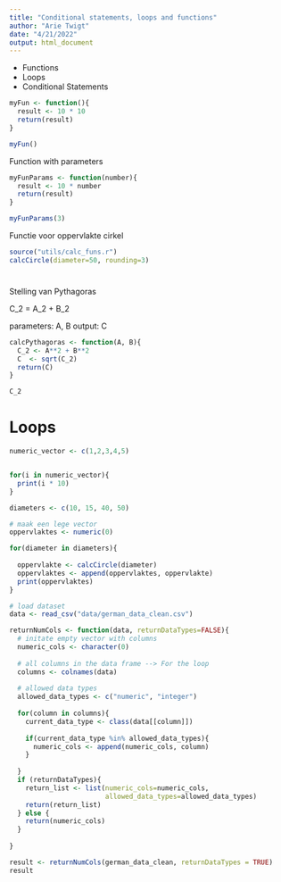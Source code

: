 ```yaml
---
title: "Conditional statements, loops and functions"
author: "Arie Twigt"
date: "4/21/2022"
output: html_document
---
```


- Functions
- Loops
- Conditional Statements


```r
myFun <- function(){
  result <- 10 * 10
  return(result)
}
```


```r
myFun()
```

Function with parameters

```r
myFunParams <- function(number){
  result <- 10 * number
  return(result)
}
```


```r
myFunParams(3)
```


Functie voor oppervlakte cirkel


```r
source("utils/calc_funs.r")
calcCircle(diameter=50, rounding=3)
```


# 
Stelling van Pythagoras

C_2 = A_2 + B_2


parameters: A, B
output: C

```r
calcPythagoras <- function(A, B){
  C_2 <- A**2 + B**2 
  C  <- sqrt(C_2)
  return(C)
}
```

```r
C_2

```

# Loops


```r
numeric_vector <- c(1,2,3,4,5)


for(i in numeric_vector){
  print(i * 10)
}
```

```r
diameters <- c(10, 15, 40, 50)

# maak een lege vector
oppervlaktes <- numeric(0)

for(diameter in diameters){
  
  oppervlakte <- calcCircle(diameter)
  oppervlaktes <- append(oppervlaktes, oppervlakte)
  print(oppervlaktes)
}
```



```r
# load dataset
data <- read_csv("data/german_data_clean.csv")
```


```r

returnNumCols <- function(data, returnDataTypes=FALSE){
  # initate empty vector with columns
  numeric_cols <- character(0)
           
  # all columns in the data frame --> For the loop
  columns <- colnames(data)
           
  # allowed data types
  allowed_data_types <- c("numeric", "integer")
           
  for(column in columns){
    current_data_type <- class(data[[column]])
    
    if(current_data_type %in% allowed_data_types){
      numeric_cols <- append(numeric_cols, column)
    } 
    
  }
  if (returnDataTypes){
    return_list <- list(numeric_cols=numeric_cols, 
                        allowed_data_types=allowed_data_types)
    return(return_list)
  } else {
    return(numeric_cols) 
  }
         
}


```

```r

result <- returnNumCols(german_data_clean, returnDataTypes = TRUE)
result
```






